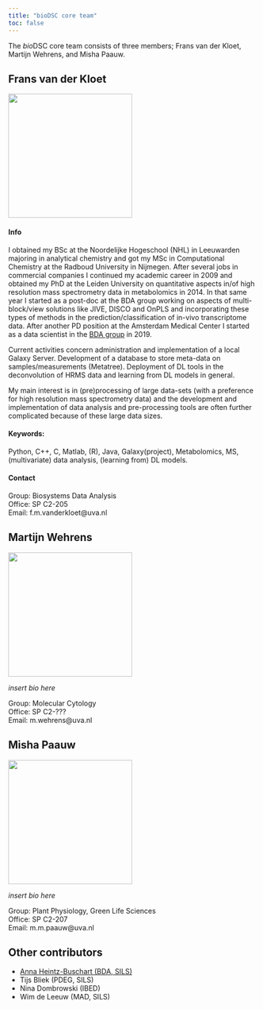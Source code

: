 ```yaml
---
title: "bioDSC core team"
toc: false
---
```


The *bio*DSC core team consists of three members; Frans van der Kloet, Martijn Wehrens, and Misha Paauw. 

## Frans van der Kloet

<img src="images/frans.png" width="250" height="250" />

#### Info

I obtained my BSc at the Noordelijke Hogeschool (NHL) in Leeuwarden majoring in analytical chemistry and got my MSc in Computational Chemistry at the Radboud University in Nijmegen. After several jobs in commercial companies I continued my academic career in 2009 and obtained my PhD at the Leiden University on quantitative aspects in/of high resolution mass spectrometry data in metabolomics in 2014. In that same year I started as a post-doc at the BDA group working on aspects of multi-block/view solutions like JIVE, DISCO and OnPLS and incorporating these types of methods in the prediction/classification of in-vivo transcriptome data. After another PD position at the Amsterdam Medical Center I started as a data scientist in the [BDA group](https://bdagroup.nl){target="_blank"} in 2019. 

Current activities concern administration and implementation of a local Galaxy Server. Development of a database to store meta-data on samples/measurements (Metatree). Deployment of DL tools in the deconvolution of HRMS data and learning from DL models in general.

My main interest is in (pre)processing of large data-sets (with a preference for high resolution mass spectrometry data) and the development and implementation of data analysis and pre-processing tools are often further complicated because of these large data sizes.

#### Keywords:
Python, C++, C, Matlab, (R), Java, Galaxy(project), Metabolomics, MS, (multivariate) data analysis, (learning from) DL models.

#### Contact
Group: Biosystems Data Analysis  
Office: SP C2-205  
Email: f.m.vanderkloet@uva.nl  

## Martijn Wehrens

<img src="images/Martijn-Wehrens-300x300.jpg" width="250" height="250" />


*insert bio here*

Group: Molecular Cytology  
Office: SP C2-???  
Email: m.wehrens@uva.nl  

## Misha Paauw

<img src="images/Misha-Paauw-300x300.jpg" width="250" height="250" />


*insert bio here*

Group: Plant Physiology, Green Life Sciences  
Office: SP C2-207  
Email: m.m.paauw@uva.nl  

## Other contributors

- [Anna Heintz-Buschart (BDA, SILS)](https://bdagroup.nl/?employee=anna-heintz-buschart){target="_blank"}
- Tijs Bliek (PDEG, SILS)
- Nina Dombrowski (IBED)
- Wim de Leeuw (MAD, SILS)